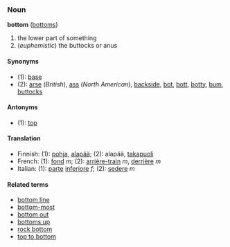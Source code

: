 ===Noun===
'''bottom''' ([[bottoms]])

# the lower part of something
# (''euphemistic'') the buttocks or anus

====Synonyms====
*(1): [[base]]
*(2): [[arse]] (''British''), [[ass]] (''North American''), [[backside]], [[bot]], [[bott]], [[botty]], [[bum]], [[buttocks]]

====Antonyms====
*(1): [[top]]

====Translation====
*Finnish: (1): [[pohja]], [[alapää]]; (2): alapää, [[takapuoli]]
*French: (1): [[fond]] ''m''; (2): [[arrière-train]] ''m'', [[derrière]] ''m''
*Italian: (1): [[parte]] [[inferiore]] ''f''; (2): [[sedere]] ''m''

====Related terms====
*[[bottom line]]
*[[bottom-most]]
*[[bottom out]]
*[[bottoms up]]
*[[rock bottom]]
*[[top to bottom]]